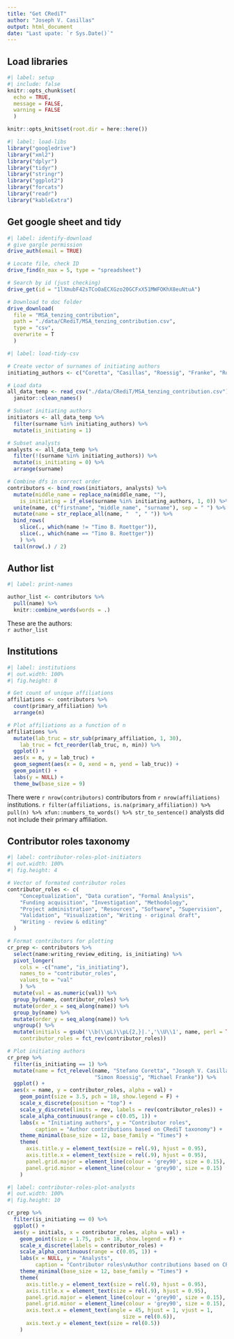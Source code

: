 ```yaml
---
title: "Get CRediT"
author: "Joseph V. Casillas"
output: html_document
date: "Last upate: `r Sys.Date()`"
---
```


## Load libraries

```r
#| label: setup
#| include: false
knitr::opts_chunk$set(
  echo = TRUE, 
  message = FALSE, 
  warning = FALSE
  )

knitr::opts_knit$set(root.dir = here::here())
```

```r
#| label: load-libs
library("googledrive")
library("xml2")
library("dplyr")
library("tidyr")
library("stringr")
library("ggplot2")
library("forcats")
library("readr")
library("kableExtra")
```

## Get google sheet and tidy

```r
#| label: identify-download
# give gargle permission
drive_auth(email = TRUE)

# Locate file, check ID
drive_find(n_max = 5, type = "spreadsheet")

# Search by id (just checking)
drive_get(id = "1lXmubF42sTCoOaECXGzo20GCFxX51MWFOKhX8euNtuA")

# Download to doc folder
drive_download(
  file = "MSA_tenzing_contribution", 
  path = "./data/CRediT/MSA_tenzing_contribution.csv", 
  type = "csv",
  overwrite = T
  )
```



```r
#| label: load-tidy-csv

# Create vector of surnames of initiating authors
initiating_authors <- c("Coretta", "Casillas", "Roessig", "Franke", "Roettger")

# Load data
all_data_temp <- read_csv("./data/CRediT/MSA_tenzing_contribution.csv") %>% 
  janitor::clean_names() 

# Subset initiating authors
initiators <- all_data_temp %>% 
  filter(surname %in% initiating_authors) %>% 
  mutate(is_initiating = 1)

# Subset analysts
analysts <- all_data_temp %>% 
  filter(!(surname %in% initiating_authors)) %>% 
  mutate(is_initiating = 0) %>% 
  arrange(surname)

# Combine dfs in correct order
contributors <- bind_rows(initiators, analysts) %>% 
  mutate(middle_name = replace_na(middle_name, ""),
    is_initiating = if_else(surname %in% initiating_authors, 1, 0)) %>% 
  unite(name, c("firstname", "middle_name", "surname"), sep = " ") %>% 
  mutate(name = str_replace_all(name, "  ", " ")) %>% 
  bind_rows(
    slice(., which(name != "Timo B. Roettger")), 
    slice(., which(name == "Timo B. Roettger"))
    ) %>%
  tail(nrow(.) / 2)

```



## Author list

```r
#| label: print-names

author_list <- contributors %>% 
  pull(name) %>% 
  knitr::combine_words(words = .)
```

These are the authors:  
`r author_list`


## Institutions

```r
#| label: institutions
#| out.width: 100%
#| fig.height: 8

# Get count of unique affiliations
affiliations <- contributors %>% 
  count(primary_affiliation) %>% 
  arrange(n) 

# Plot affiliations as a function of n
affiliations %>% 
  mutate(lab_truc = str_sub(primary_affiliation, 1, 30),
    lab_truc = fct_reorder(lab_truc, n, min)) %>% 
  ggplot() + 
  aes(x = n, y = lab_truc) + 
  geom_segment(aes(x = 0, xend = n, yend = lab_truc)) + 
  geom_point() + 
  labs(y = NULL) + 
  theme_bw(base_size = 9)
```

There were `r nrow(contributors)` contributors from `r nrow(affiliations)` institutions. 
`r filter(affiliations, is.na(primary_affiliation)) %>% pull(n) %>% xfun::numbers_to_words() %>% str_to_sentence()` analysts did not include their primary affiliation. 

## Contributor roles taxonomy

```r
#| label: contributor-roles-plot-initiators
#| out.width: 100%
#| fig.height: 4

# Vector of formated contributor roles
contributor_roles <- c(
    "Conceptualization", "Data curation", "Formal Analysis",
    "Funding acquisition", "Investigation", "Methodology",
    "Project administration", "Resources", "Software", "Supervision",
    "Validation", "Visualization", "Writing - original draft",
    "Writing - review & editing"
  )

# Format contributors for plotting
cr_prep <- contributors %>% 
  select(name:writing_review_editing, is_initiating) %>% 
  pivot_longer(
    cols = -c("name", "is_initiating"), 
    names_to = "contributor_roles", 
    values_to = "val"
    ) %>% 
  mutate(val = as.numeric(val)) %>% 
  group_by(name, contributor_roles) %>% 
  mutate(order_x = seq_along(name)) %>% 
  group_by(name) %>% 
  mutate(order_y = seq_along(name)) %>% 
  ungroup() %>% 
  mutate(initials = gsub('\\b(\\pL)\\pL{2,}|.','\\U\\1', name, perl = TRUE), 
    contributor_roles = fct_rev(contributor_roles))

# Plot initiating authors
cr_prep %>% 
  filter(is_initiating == 1) %>% 
  mutate(name = fct_relevel(name, "Stefano Coretta", "Joseph V. Casillas", 
                            "Simon Roessig", "Michael Franke")) %>% 
  ggplot() +
  aes(x = name, y = contributor_roles, alpha = val) +
    geom_point(size = 3.5, pch = 18, show.legend = F) +
    scale_x_discrete(position = "top") + 
    scale_y_discrete(limits = rev, labels = rev(contributor_roles)) + 
    scale_alpha_continuous(range = c(0.05, 1)) +
    labs(x = "Initiating authors", y = "Contributor roles",
         caption = "Author contributions based on CRediT taxonomy") +
    theme_minimal(base_size = 12, base_family = "Times") +
    theme(
      axis.title.y = element_text(size = rel(.9), hjust = 0.95),
      axis.title.x = element_text(size = rel(.9), hjust = 0.95),
      panel.grid.major = element_line(colour = 'grey90', size = 0.15),
      panel.grid.minor = element_line(colour = 'grey90', size = 0.15)
    )

```



```r
#| label: contributor-roles-plot-analysts
#| out.width: 100%
#| fig.height: 10

cr_prep %>% 
  filter(is_initiating == 0) %>% 
  ggplot() +
  aes(y = initials, x = contributor_roles, alpha = val) +
    geom_point(size = 1.75, pch = 18, show.legend = F) +
    scale_x_discrete(labels = contributor_roles) + 
    scale_alpha_continuous(range = c(0.05, 1)) +
    labs(x = NULL, y = "Analysts",
         caption = "Contributor roles\nAuthor contributions based on CRediT taxonomy") +
    theme_minimal(base_size = 12, base_family = "Times") +
    theme(
      axis.title.y = element_text(size = rel(.9), hjust = 0.95),
      axis.title.x = element_text(size = rel(.9), hjust = 0.95),
      panel.grid.major = element_line(colour = 'grey90', size = 0.15),
      panel.grid.minor = element_line(colour = 'grey90', size = 0.15), 
      axis.text.x = element_text(angle = 45, hjust = 1, vjust = 1, 
                                     size = rel(0.6)), 
      axis.text.y = element_text(size = rel(0.5))
    )

```

